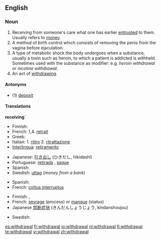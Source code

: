 ==English==
{{wikipedia}}

===Noun===
{{en-noun}}

# Receiving from someone's care what one has earlier [[entrusted]] to them.  Usually refers to [[money]].
# A method of birth control which consists of removing the penis from the vagina before ejaculation.
# A type of metabolic shock the body undergoes when a substance, usually a toxin such as heroin, to which a patient is addicted is withheld. Sometimes used with the substance as modifier: e.g. <em>heroin withdrawal</em> or <em>nicotine withdrawal</em>.
# An act of [[withdraw]]ing.

====Antonyms====
* (1) [[deposit]]

====Translations====
'''receiving'''¨
{{top}}
* Finnish: {{t-|fi|nosto}}
* French: 1,4. [[retrait]] {{m}}
* Greek: {{t|el|απόσυρση|f|sc=Grek}}
* Italian: 1. [[ritiro]] 2. [[ritrattazione]]
* [[Interlingua]]: [[retiramento]]
{{mid}}
* Japanese: [[引き出し]] (ひきだし, hikidashi)
* Portuguese: [[retirada]] {{f}}, [[saque]] {{m}}
* Spanish: {{t-|es|retirada}}
* Swedish: [[uttag]] {{c}} (''money from a bank'')
{{bottom}}

{{trans-top|birth control}}
* Spanish: {{t-|es|coitus interruptus}}
* French: [[coïtus interruptus]]
{{trans-bottom}}

{{trans-top|metabolic shock}}
* Finnish: {{t-|fi|vierotusoireet|p}}, {{t-|fi|vieroitus}}
* French: [[sevrage]] {{m}} (process) or [[manque]] {{m}} (status)
* Japanese [[禁断症状]] (きんだんしょうじょう, kindanshoujou)
{{trans-mid}}
* Swedish: {{t+|sv|abstinens|c}}
{{trans-bottom}}

[[es:withdrawal]]
[[fr:withdrawal]]
[[io:withdrawal]]
[[nl:withdrawal]]
[[fi:withdrawal]]
[[te:withdrawal]]
[[vi:withdrawal]]
[[zh:withdrawal]]